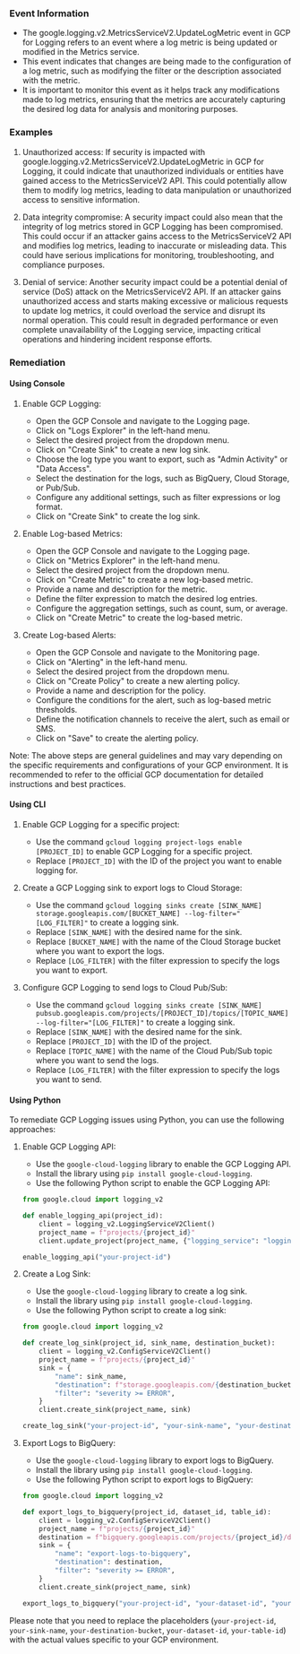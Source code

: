 
### Event Information

- The google.logging.v2.MetricsServiceV2.UpdateLogMetric event in GCP for Logging refers to an event where a log metric is being updated or modified in the Metrics service.
- This event indicates that changes are being made to the configuration of a log metric, such as modifying the filter or the description associated with the metric.
- It is important to monitor this event as it helps track any modifications made to log metrics, ensuring that the metrics are accurately capturing the desired log data for analysis and monitoring purposes.


### Examples

1. Unauthorized access: If security is impacted with google.logging.v2.MetricsServiceV2.UpdateLogMetric in GCP for Logging, it could indicate that unauthorized individuals or entities have gained access to the MetricsServiceV2 API. This could potentially allow them to modify log metrics, leading to data manipulation or unauthorized access to sensitive information.

2. Data integrity compromise: A security impact could also mean that the integrity of log metrics stored in GCP Logging has been compromised. This could occur if an attacker gains access to the MetricsServiceV2 API and modifies log metrics, leading to inaccurate or misleading data. This could have serious implications for monitoring, troubleshooting, and compliance purposes.

3. Denial of service: Another security impact could be a potential denial of service (DoS) attack on the MetricsServiceV2 API. If an attacker gains unauthorized access and starts making excessive or malicious requests to update log metrics, it could overload the service and disrupt its normal operation. This could result in degraded performance or even complete unavailability of the Logging service, impacting critical operations and hindering incident response efforts.

### Remediation

#### Using Console

1. Enable GCP Logging: 
   - Open the GCP Console and navigate to the Logging page.
   - Click on "Logs Explorer" in the left-hand menu.
   - Select the desired project from the dropdown menu.
   - Click on "Create Sink" to create a new log sink.
   - Choose the log type you want to export, such as "Admin Activity" or "Data Access".
   - Select the destination for the logs, such as BigQuery, Cloud Storage, or Pub/Sub.
   - Configure any additional settings, such as filter expressions or log format.
   - Click on "Create Sink" to create the log sink.

2. Enable Log-based Metrics:
   - Open the GCP Console and navigate to the Logging page.
   - Click on "Metrics Explorer" in the left-hand menu.
   - Select the desired project from the dropdown menu.
   - Click on "Create Metric" to create a new log-based metric.
   - Provide a name and description for the metric.
   - Define the filter expression to match the desired log entries.
   - Configure the aggregation settings, such as count, sum, or average.
   - Click on "Create Metric" to create the log-based metric.

3. Create Log-based Alerts:
   - Open the GCP Console and navigate to the Monitoring page.
   - Click on "Alerting" in the left-hand menu.
   - Select the desired project from the dropdown menu.
   - Click on "Create Policy" to create a new alerting policy.
   - Provide a name and description for the policy.
   - Configure the conditions for the alert, such as log-based metric thresholds.
   - Define the notification channels to receive the alert, such as email or SMS.
   - Click on "Save" to create the alerting policy.

Note: The above steps are general guidelines and may vary depending on the specific requirements and configurations of your GCP environment. It is recommended to refer to the official GCP documentation for detailed instructions and best practices.

#### Using CLI

1. Enable GCP Logging for a specific project:
   - Use the command `gcloud logging project-logs enable [PROJECT_ID]` to enable GCP Logging for a specific project.
   - Replace `[PROJECT_ID]` with the ID of the project you want to enable logging for.

2. Create a GCP Logging sink to export logs to Cloud Storage:
   - Use the command `gcloud logging sinks create [SINK_NAME] storage.googleapis.com/[BUCKET_NAME] --log-filter="[LOG_FILTER]"` to create a logging sink.
   - Replace `[SINK_NAME]` with the desired name for the sink.
   - Replace `[BUCKET_NAME]` with the name of the Cloud Storage bucket where you want to export the logs.
   - Replace `[LOG_FILTER]` with the filter expression to specify the logs you want to export.

3. Configure GCP Logging to send logs to Cloud Pub/Sub:
   - Use the command `gcloud logging sinks create [SINK_NAME] pubsub.googleapis.com/projects/[PROJECT_ID]/topics/[TOPIC_NAME] --log-filter="[LOG_FILTER]"` to create a logging sink.
   - Replace `[SINK_NAME]` with the desired name for the sink.
   - Replace `[PROJECT_ID]` with the ID of the project.
   - Replace `[TOPIC_NAME]` with the name of the Cloud Pub/Sub topic where you want to send the logs.
   - Replace `[LOG_FILTER]` with the filter expression to specify the logs you want to send.

#### Using Python

To remediate GCP Logging issues using Python, you can use the following approaches:

1. Enable GCP Logging API:
   - Use the `google-cloud-logging` library to enable the GCP Logging API.
   - Install the library using `pip install google-cloud-logging`.
   - Use the following Python script to enable the GCP Logging API:

   ```python
   from google.cloud import logging_v2

   def enable_logging_api(project_id):
       client = logging_v2.LoggingServiceV2Client()
       project_name = f"projects/{project_id}"
       client.update_project(project_name, {"logging_service": "logging.googleapis.com"})

   enable_logging_api("your-project-id")
   ```

2. Create a Log Sink:
   - Use the `google-cloud-logging` library to create a log sink.
   - Install the library using `pip install google-cloud-logging`.
   - Use the following Python script to create a log sink:

   ```python
   from google.cloud import logging_v2

   def create_log_sink(project_id, sink_name, destination_bucket):
       client = logging_v2.ConfigServiceV2Client()
       project_name = f"projects/{project_id}"
       sink = {
           "name": sink_name,
           "destination": f"storage.googleapis.com/{destination_bucket}",
           "filter": "severity >= ERROR",
       }
       client.create_sink(project_name, sink)

   create_log_sink("your-project-id", "your-sink-name", "your-destination-bucket")
   ```

3. Export Logs to BigQuery:
   - Use the `google-cloud-logging` library to export logs to BigQuery.
   - Install the library using `pip install google-cloud-logging`.
   - Use the following Python script to export logs to BigQuery:

   ```python
   from google.cloud import logging_v2

   def export_logs_to_bigquery(project_id, dataset_id, table_id):
       client = logging_v2.ConfigServiceV2Client()
       project_name = f"projects/{project_id}"
       destination = f"bigquery.googleapis.com/projects/{project_id}/datasets/{dataset_id}/tables/{table_id}"
       sink = {
           "name": "export-logs-to-bigquery",
           "destination": destination,
           "filter": "severity >= ERROR",
       }
       client.create_sink(project_name, sink)

   export_logs_to_bigquery("your-project-id", "your-dataset-id", "your-table-id")
   ```

Please note that you need to replace the placeholders (`your-project-id`, `your-sink-name`, `your-destination-bucket`, `your-dataset-id`, `your-table-id`) with the actual values specific to your GCP environment.

